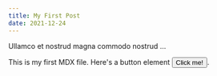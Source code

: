 ```yaml
---
title: My First Post
date: 2021-12-24
---
```


Ullamco et nostrud magna commodo nostrud ...

This is my first MDX file. Here's a button element <button>Click me!</button>.
